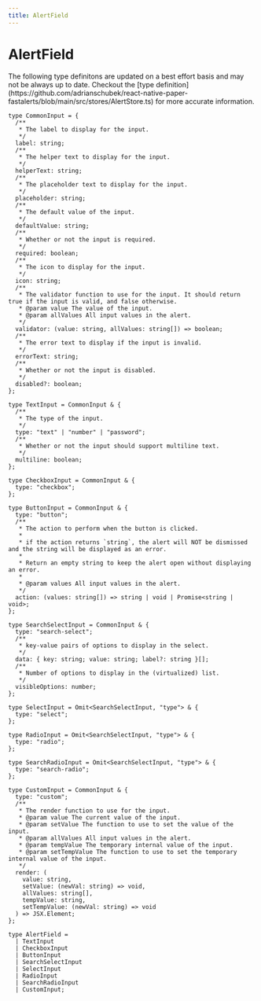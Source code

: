 ```yaml
---
title: AlertField
---
```


# AlertField


<Callout type="info" emoji="ℹ️">
  The following type definitons are updated on a best effort basis and may not
  be always up to date. Checkout the [type
  definition](https://github.com/adrianschubek/react-native-paper-fastalerts/blob/main/src/stores/AlertStore.ts)
  for more accurate information.
</Callout>

```tsx
type CommonInput = {
  /**
   * The label to display for the input.
   */
  label: string;
  /**
   * The helper text to display for the input.
   */
  helperText: string;
  /**
   * The placeholder text to display for the input.
   */
  placeholder: string;
  /**
   * The default value of the input.
   */
  defaultValue: string;
  /**
   * Whether or not the input is required.
   */
  required: boolean;
  /**
   * The icon to display for the input.
   */
  icon: string;
  /**
   * The validator function to use for the input. It should return true if the input is valid, and false otherwise.
   * @param value The value of the input.
   * @param allValues All input values in the alert.
   */
  validator: (value: string, allValues: string[]) => boolean;
  /**
   * The error text to display if the input is invalid.
   */
  errorText: string;
  /**
   * Whether or not the input is disabled.
   */
  disabled?: boolean;
};

type TextInput = CommonInput & {
  /**
   * The type of the input.
   */
  type: "text" | "number" | "password";
  /**
   * Whether or not the input should support multiline text.
   */
  multiline: boolean;
};

type CheckboxInput = CommonInput & {
  type: "checkbox";
};

type ButtonInput = CommonInput & {
  type: "button";
  /**
   * The action to perform when the button is clicked.
   *
   * if the action returns `string`, the alert will NOT be dismissed and the string will be displayed as an error.
   *
   * Return an empty string to keep the alert open without displaying an error.
   *
   * @param values All input values in the alert.
   */
  action: (values: string[]) => string | void | Promise<string | void>;
};

type SearchSelectInput = CommonInput & {
  type: "search-select";
  /**
   * key-value pairs of options to display in the select.
   */
  data: { key: string; value: string; label?: string }[];
  /**
   * Number of options to display in the (virtualized) list.
   */
  visibleOptions: number;
};

type SelectInput = Omit<SearchSelectInput, "type"> & {
  type: "select";
};

type RadioInput = Omit<SearchSelectInput, "type"> & {
  type: "radio";
};

type SearchRadioInput = Omit<SearchSelectInput, "type"> & {
  type: "search-radio";
};

type CustomInput = CommonInput & {
  type: "custom";
  /**
   * The render function to use for the input.
   * @param value The current value of the input.
   * @param setValue The function to use to set the value of the input.
   * @param allValues All input values in the alert.
   * @param tempValue The temporary internal value of the input.
   * @param setTempValue The function to use to set the temporary internal value of the input.
   */
  render: (
    value: string,
    setValue: (newVal: string) => void,
    allValues: string[],
    tempValue: string,
    setTempValue: (newVal: string) => void
  ) => JSX.Element;
};

type AlertField =
  | TextInput
  | CheckboxInput
  | ButtonInput
  | SearchSelectInput
  | SelectInput
  | RadioInput
  | SearchRadioInput
  | CustomInput;
```

